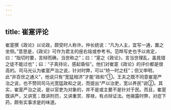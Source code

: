 ```yaml
---
---
---
```

title: 崔寔评论
---



崔寔撰《政论》以论政，颇受时人称许。仲长统说：“凡为人主，宜写一通，置之坐侧。”意思是，《政论》可作为君主的座右铭或参考书。范晔写史也予以肯定，曰：“指切时要，言辩而确，当世称之”；曰：“寔之《政论》，言当世理乱，虽晁错之徒不能过也”；曰：“子真持论，感起昏俗”。他们对崔寔《政论》的评价都是很高的。司马光认为崔寔严治之说，针对时弊，可以“矫一时之枉”；但又申明，此“非百世之通义”，他说只有“宽猛相济”才能“政和”①。王夫之既不同意崔寔严治之说，也不赞同司马光宽猛政和之说，而提出“严以治吏，宽以养民”说②。其实，崔寔严治之说，是以官吏为对象的，并不是或主要不是针对于民。而且，崔寔既讲严，又讲宽；既讲刑罚，又讲重赏、厚禄，有点辩证法。他揭露时弊，对症下药，颇有实事求是的味道。